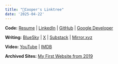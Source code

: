 ```yaml
---
title: "🌴Cooper's Linktree"
date: '2025-04-22'
---
```


**Code:**
[Resume](https://docs.google.com/document/d/15wtKG9juJMYQOI793LvNYMfmeu7hyErO4xWixkTrSHI/edit?usp=sharing)
| [LinkedIn](https://www.linkedin.com/in/cooperability/) |
[GitHub](https://github.com/cooperability) |
[Google Developer](https://g.dev/cooperability)

**Writing:** [BlueSky](https://bsky.app/profile/cooperability.com) |
[X](https://x.com/cooperability) |
[Substack](https://cooperability.substack.com/) |
[Mirror.xyz](https://mirror.xyz/0xAd7f62080c882D575DCd6F5eb29cB9C09B0d4B0D)

**Video:** [YouTube](https://www.youtube.com/@cooperability) |
[IMDB](https://www.imdb.com/name/nm5343773/)

**Archived Sites:** [My First Website from 2019](/oldSite.html)
